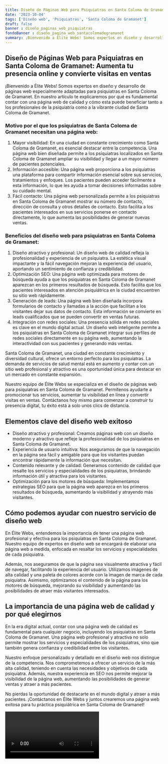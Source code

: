 ```yaml
---
title: Diseño de Páginas Web para Psiquiatras en Santa Coloma de Gramanet
date: '2023-10-04'
tags: ['Diseño web', 'Psiquiatras', 'Santa Coloma de Gramanet']
draft: false
banner : diseño_paginas_web_psiquiatras
fondoBanner : diseño_pagina_web_santacolomadegramanet
summary: ¡Bienvenido a Élite Webs! Somos expertos en diseño y desarrollo de páginas web especialmente adaptadas para psiquiatras en Santa Coloma de Gramanet. En nuestro artículo te explicaremos por qué es fundamental contar con una página web de calidad y cómo esta puede beneficiar tanto a los profesionales de la psiquiatría como a la vibrante ciudad de Santa Coloma de Gramanet. 
---
```


## Diseño de Páginas Web para Psiquiatras en Santa Coloma de Gramanet: Aumenta tu presencia online y convierte visitas en ventas

¡Bienvenido a Élite Webs! Somos expertos en diseño y desarrollo de páginas web especialmente adaptadas para psiquiatras en Santa Coloma de Gramanet. En nuestro artículo te explicaremos por qué es fundamental contar con una página web de calidad y cómo esta puede beneficiar tanto a los profesionales de la psiquiatría como a la vibrante ciudad de Santa Coloma de Gramanet. 

### Motivo por el que los psiquiatras de Santa Coloma de Gramanet necesitan una página web:

1. Mayor visibilidad: En una ciudad en constante crecimiento como Santa Coloma de Gramanet, es esencial destacar entre la competencia. Una página web bien diseñada permite a los psiquiatras localizados en Santa Coloma de Gramanet ampliar su visibilidad y llegar a un mayor número de pacientes potenciales.
2. Información accesible: Una página web proporciona a los psiquiatras una plataforma para compartir información esencial sobre sus servicios, tratamientos y enfoques. Los pacientes pueden acceder fácilmente a esta información, lo que les ayuda a tomar decisiones informadas sobre su cuidado mental.
3. Fácil contacto: Una página web personalizada permite a los psiquiatras en Santa Coloma de Gramanet mostrar su número de contacto, dirección de consulta y otros detalles de contacto. Esto facilita a los pacientes interesados en sus servicios ponerse en contacto directamente, lo que aumenta las posibilidades de generar nuevas ventas.

### Beneficios del diseño web para psiquiatras en Santa Coloma de Gramanet:

1. Diseño atractivo y profesional: Un diseño web de calidad refleja la profesionalidad y experiencia de un psiquiatra. La estética visual impactante y la fácil navegación mejoran la experiencia del usuario, aportando un sentimiento de confianza y credibilidad.
2. Optimización SEO: Una página web optimizada para motores de búsqueda ayuda a que los psiquiatras en Santa Coloma de Gramanet aparezcan en los primeros resultados de búsqueda. Esto facilita que los pacientes interesados en atención psiquiátrica en la ciudad encuentren su sitio web rápidamente.
3. Generación de leads: Una página web bien diseñada incorpora formularios de contacto y llamadas a la acción que facilitan a los visitantes dejar sus datos de contacto. Esta información se convierte en leads cualificados que se pueden convertir en ventas futuras.
4. Integración con redes sociales: Una presencia sólida en redes sociales es clave en el mundo digital actual. Un diseño web inteligente permite a los psiquiatras en Santa Coloma de Gramanet integrar sus perfiles de redes sociales directamente en su página web, aumentando la interactividad con sus pacientes y generando más ventas.

Santa Coloma de Gramanet, una ciudad en constante crecimiento y diversidad cultural, ofrece un entorno perfecto para los psiquiatras. La demanda de servicios de salud mental está en aumento y contar con un sitio web profesional y atractivo es una oportunidad única para destacar en un mercado en constante expansión.

Nuestro equipo de Élite Webs se especializa en el diseño de páginas web para psiquiatras en Santa Coloma de Gramanet. Permítenos ayudarte a promocionar tus servicios, aumentar tu visibilidad en línea y convertir visitas en ventas. Contáctanos hoy mismo para comenzar a construir tu presencia digital, tu éxito está a solo unos clics de distancia.

<GifSeo />

<Cta />

## Elementos clave del diseño web exitoso

- Diseño atractivo y profesional: Creamos páginas web con un diseño moderno y atractivo que refleje la profesionalidad de los psiquiatras en Santa Coloma de Gramanet.
- Experiencia de usuario intuitiva: Nos aseguramos de que la navegación en la página sea fácil y amigable para que los visitantes puedan encontrar rápidamente la información que necesitan.
- Contenido relevante y de calidad: Generamos contenido de calidad que resalte los servicios y especialidades de los psiquiatras, brindando información útil y atractiva para los visitantes.
- Optimización para los motores de búsqueda: Implementamos estrategias SEO para que la página web aparezca en los primeros resultados de búsqueda, aumentando la visibilidad y atrayendo más visitantes.

## Cómo podemos ayudar con nuestro servicio de diseño web

En Élite Webs, entendemos la importancia de tener una página web profesional y efectiva para los psiquiatras en Santa Coloma de Gramanet. Nuestro equipo de expertos en diseño web se encargará de elaborar una página web a medida, enfocada en resaltar los servicios y especialidades de cada psiquiatra.

Además, nos aseguramos de que la página sea visualmente atractiva y fácil de navegar, facilitando la experiencia del usuario. Utilizamos imágenes de alta calidad y una paleta de colores acorde con la imagen de marca de cada psiquiatra. Asimismo, optimizamos el contenido de la página para los motores de búsqueda, mejorando su visibilidad y aumentando las posibilidades de atraer más visitantes interesados.

## La importancia de una página web de calidad y por qué elegirnos

En la era digital actual, contar con una página web de calidad es fundamental para cualquier negocio, incluyendo los psiquiatras en Santa Coloma de Gramanet. Una página web profesional y atractiva no solo permite mostrar los servicios y especialidades de los psiquiatras, sino que también genera confianza y credibilidad entre los visitantes.

Nuestro enfoque personalizado y detallado en el diseño web nos distingue de la competencia. Nos comprometemos a ofrecer un servicio de la más alta calidad, teniendo en cuenta las necesidades y objetivos de cada psiquiatra. Además, nuestra experiencia en SEO nos permite mejorar la visibilidad de la página web, aumentando las posibilidades de generar ventas y atraer a más pacientes.

No pierdas la oportunidad de destacarte en el mundo digital y atraer a más pacientes. ¡Contáctanos en Élite Webs y juntos crearemos una página web exitosa para tu práctica psiquiátrica en Santa Coloma de Gramanet!

<Video />

<CtaBot job='Psiquiatras' city='Santa Coloma de Gramanet'/>

<Gmaps query='Santa Coloma de Gramanet+españa+maps' />